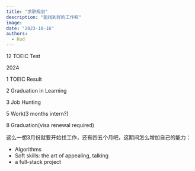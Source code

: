 ```yaml
---
title: "求职规划"
description: "能找到好的工作嘛"
image:
date: "2023-10-16"
authors:
  - Kud
---
```


12 TOEIC Test

2024

1 TOEIC Result

2 Graduation in Learning

3 Job Hunting

5 Work(3 months intern?)

8 Graduation(visa renewal required)


这么一想3月份就要开始找工作，还有四五个月吧，这期间怎么增加自己的能力：
- Algorithms
- Soft skills: the art of appealing, talking
- a full-stack project
